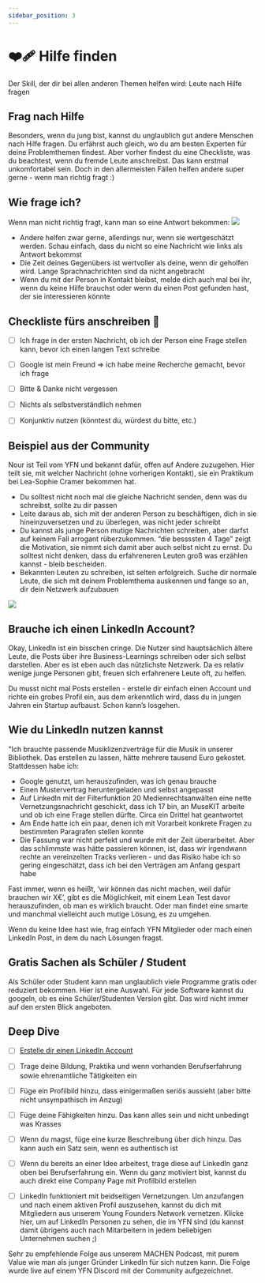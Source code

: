 ```yaml
---
sidebar_position: 3
---
```


# ❤️‍🩹 Hilfe finden

<Admonition type="info" icon="📍">
Der Skill, der dir bei allen anderen Themen helfen wird: Leute nach Hilfe fragen
</Admonition>

## Frag nach Hilfe

Besonders, wenn du jung bist, kannst du unglaublich gut andere Menschen nach Hilfe fragen. Du erfährst auch gleich, wo du am besten Experten für deine Problemthemen findest. Aber vorher findest du eine Checkliste, was du beachtest, wenn du fremde Leute anschreibst. Das kann erstmal unkomfortabel sein. Doch in den allermeisten Fällen helfen andere super gerne - wenn man richtig fragt :)

## Wie frage ich?

Wenn man nicht richtig fragt, kann man so eine Antwort bekommen:
<img src="/content/2-team-3-hilfe-finden.jpeg"/>

- Andere helfen zwar gerne, allerdings nur, wenn sie wertgeschätzt werden. Schau einfach, dass du nicht so eine Nachricht wie links als Antwort bekommst
- Die Zeit deines Gegenübers ist wertvoller als deine, wenn dir geholfen wird. Lange Sprachnachrichten sind da nicht angebracht
- Wenn du mit der Person in Kontakt bleibst, melde dich auch mal bei ihr, wenn du keine Hilfe brauchst oder wenn du einen Post gefunden hast, der sie interessieren könnte

## Checkliste fürs anschreiben 🫶

- [ ] Ich frage in der ersten Nachricht, ob ich der Person eine Frage stellen kann, bevor ich einen langen Text schreibe

- [ ] Google ist mein Freund ⇒ ich habe meine Recherche gemacht, bevor ich frage

- [ ] Bitte & Danke nicht vergessen

- [ ] Nichts als selbstverständlich nehmen

- [ ] Konjunktiv nutzen (könntest du, würdest du bitte, etc.)

## Beispiel aus der Community

<ImageFloat text="Nour Idelbi & Joline Reker: Wir bauen eine App für einen sicheren Heimweg" source="/content/2-team-3-hilfe-finden-safe-space.png">
Nour ist Teil vom YFN und bekannt dafür, offen auf Andere zuzugehen. Hier teilt sie, mit welcher Nachricht (ohne vorherigen Kontakt), sie ein Praktikum bei Lea-Sophie Cramer bekommen hat.

- Du solltest nicht noch mal die gleiche Nachricht senden, denn was du schreibst, sollte zu dir passen
- Leite daraus ab, sich mit der anderen Person zu beschäftigen, dich in sie hineinzuversetzen und zu überlegen, was nicht jeder schreibt
- Du kannst als junge Person mutige Nachrichten schreiben, aber darfst auf keinem Fall arrogant rüberzukommen. “die bessssten 4 Tage” zeigt die Motivation, sie nimmt sich damit aber auch selbst nicht zu ernst. Du solltest nicht denken, dass du erfahreneren Leuten groß was erzählen kannst - bleib bescheiden.
- Bekannten Leuten zu schreiben, ist selten erfolgreich. Suche dir normale Leute, die sich mit deinem Problemthema auskennen und fange so an, dir dein Netzwerk aufzubauen

<img src="/content/2-team-3-hilfe-finden-lea.png"/>
</ImageFloat>

## Brauche ich einen LinkedIn Account?

Okay, LinkedIn ist ein bisschen cringe. Die Nutzer sind hauptsächlich ältere Leute, die Posts über ihre Business-Learnings schreiben oder sich selbst darstellen. Aber es ist eben auch das nützlichste Netzwerk. Da es relativ wenige junge Personen gibt, freuen sich erfahrenere Leute oft, zu helfen.

Du musst nicht mal Posts erstellen - erstelle dir einfach einen Account und richte ein grobes Profil ein, aus dem erkenntlich wird, dass du in jungen Jahren ein Startup aufbaust. Schon kann’s losgehen.

## Wie du LinkedIn nutzen kannst

<ImageFloat source="/content/2-team-3-hilfe-finden-leonard.jpeg" text="Leonard Darsow ist Co-Founder des YFN und hat davor ein Programm zum Hinzufügen von Musik zu Videos gebaut."/>
"Ich brauchte passende Musiklizenzverträge für die Musik in unserer Bibliothek. Das erstellen zu lassen, hätte mehrere tausend Euro gekostet. Stattdessen habe ich:

- Google genutzt, um herauszufinden, was ich genau brauche
- Einen Mustervertrag heruntergeladen und selbst angepasst
- Auf LinkedIn mit der Filterfunktion 20 Medienrechtsanwälten eine nette Vernetzungsnachricht geschickt, dass ich 17 bin, an MuseKIT arbeite und ob ich eine Frage stellen dürfte. Circa ein Drittel hat geantwortet
- Am Ende hatte ich ein paar, denen ich mit Vorarbeit konkrete Fragen zu bestimmten Paragrafen stellen konnte
- Die Fassung war nicht perfekt und wurde mit der Zeit überarbeitet. Aber das schlimmste was hätte passieren können, ist, dass wir irgendwann rechte an vereinzelten Tracks verlieren - und das Risiko habe ich so gering eingeschätzt, dass ich bei den Verträgen am Anfang gespart habe

Fast immer, wenn es heißt, ‘wir können das nicht machen, weil dafür brauchen wir X€’, gibt es die Möglichkeit, mit einem Lean Test davor herauszufinden, ob man es wirklich braucht. Oder man findet eine smarte und manchmal vielleicht auch mutige Lösung, es zu umgehen.

Wenn du keine Idee hast wie, frag einfach YFN Mitglieder oder mach einen LinkedIn Post, in dem du nach Lösungen fragst.

## Gratis Sachen als Schüler / Student

Als Schüler oder Student kann man unglaublich viele Programme gratis oder reduziert bekommen. Hier ist eine Auswahl.
Für jede Software kannst du googeln, ob es eine Schüler/Studenten Version gibt. Das wird nicht immer auf den ersten Blick angeboten.

<TwoColumns>
  <Tooltipp
    toolName="GitHub Education Pack"
    toolDescription="GitHub Education Pack"
    toolSource="https://education.github.com/pack"
    buttonText="Zur Website"
  />
  <Tooltipp
    toolName="Webflow Website Builder"
    toolDescription="1 Jahr gratis"
    toolSource="https://webflow.com/"
    buttonText="Zur Website"
  />
</TwoColumns>

## Deep Dive

- [ ] [Erstelle dir einen LinkedIn Account](https://www.linkedin.com/signup/cold-join?trk=guest_homepage-basic_nav-header-join)

- [ ] Trage deine Bildung, Praktika und wenn vorhanden Berufserfahrung sowie ehrenamtliche Tätigkeiten ein

- [ ] Füge ein Profilbild hinzu, dass einigermaßen seriös aussieht (aber bitte nicht unsympathisch im Anzug)

- [ ] Füge deine Fähigkeiten hinzu. Das kann alles sein und nicht unbedingt was Krasses

- [ ] Wenn du magst, füge eine kurze Beschreibung über dich hinzu. Das kann auch ein Satz sein, wenn es authentisch ist

- [ ] Wenn du bereits an einer Idee arbeitest, trage diese auf LinkedIn ganz oben bei Berufserfahrung ein. Wenn du ganz motiviert bist, kannst du auch direkt eine Company Page mit Profilbild erstellen

- [ ] LinkedIn funktioniert mit beidseitigen Vernetzungen. Um anzufangen und nach einem aktiven Profil auszusehen, kannst du dich mit Mitgliedern aus unserem Young Founders Network vernetzen. Klicke hier, um auf LinkedIn Personen zu sehen, die im YFN sind (du kannst damit übrigens auch nach Mitarbeitern in jedem beliebigen Unternehmen suchen ;)

<Spotify source="https://open.spotify.com/episode/5lUY1Yr4s3yQFhtPIYjlDL"/>

Sehr zu empfehlende Folge aus unserem MACHEN Podcast, mit purem Value wie man als junger Gründer LinkedIn für sich nutzen kann.
Die Folge wurde live auf einem YFN Discord mit der Community aufgezeichnet.
